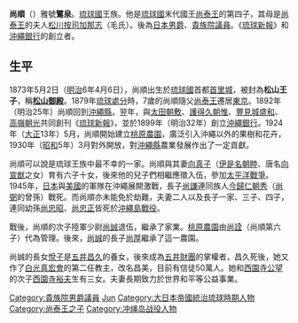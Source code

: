 {{東亞男性歷史人物
|名稱 =尚順
|身份 =[[琉球國|琉球]][[王子|王子]]、[[大日本帝國|日本]][[男爵|男爵]]
|國家 ={{flag|琉球國}} → {{flag|Empire of Japan}}
|屆數 =
|最高職務 =
|前任 = 
|繼任 = 
|畫像 =[[File:尚順.jpg|200px]]
|說明 =尚順
|姓 =
|名 =
|姓名 =尚順
|字 =
|名乘 =
|位階 =
|官職 ={{flagicon|Empire of Japan}}[[貴族院|貴族院]]議員
|封爵 ={{flagicon|琉球國}}松山王子 → {{flagicon|Empire of Japan}}男爵
|封號 =
|御稱號 ={{flagicon|琉球國}}松山御殿
|宮號1 =
|宮號2 =
|封地 =
|神號 =
|尊號 =
|族裔 = 
|旗籍 =
|府邸 =
|世系 = 
|初名 =
|乳名 =
|幼名 =
|兒名 =
|童名 =
|小字 =
|別名 =
|號 =鷺泉
|法號 =
|院號 =
|其他名號 =
|出生日期 ={{birth date|1873|5|2}}<br />（[[同治|同治]]十二年四月六日）
|出生地點 ={{flagicon|琉球國}}[[首里城|首里城]]
|婚年 =
|逝世年 ={{death date and age|1945|6|17|1873|5|2}}<br />（[[昭和|昭和]]二十年）
|逝世地 ={{flag|Empire of Japan}}[[沖繩縣|沖繩縣]][[首里城|首里城]]
|諡號 =
|墳墓 =
|父親 =[[尚泰王|尚泰王]]
|嫡母 =
|母親 =松川按司毛氏
|元配 =
|正室 =
|妻 =[[向真子|向真子]]
|繼室 =
|平妻 =
|側室 =
|元配之父 =
|元配之嫡母 =
|元配之母 =
|正室之父 =
|正室之嫡母 =
|正室之母 =
|妻之父 =[[伊是名朝睦|伊是名朝睦]]（唐名[[向宣猷|向宣猷]]）
|妻之嫡母 =
|妻之母 =
|繼室之父 =
|繼室之嫡母 =
|繼室之母 =
|平妻之父 =
|平妻之嫡母 =
|平妻之母 =
|兄弟 =
|姊妹 =
|嫡兄弟 =
|嫡姊妹 =
|庶兄弟 =
|庶姊妹 =
|同胞兄弟 =[[尚興|尚興]]<br />[[尚秀|尚秀]]
|同胞姊妹 =
|異母兄弟 =[[尚典|尚典]]<br />[[尚寅|尚寅]]<br />尚光<br />尚時
|異母姊妹 =
|異父兄弟 =
|異父姊妹 =
|繼兄弟 =
|繼姊妹 =
|子 =[[尚誠|尚誠]]、[[尚詮|尚詮]]等六子
|女 =共十人
|嫡子 =
|嫡女 =
|庶子 =
|庶女 =
|養子 =
|養女 =
|繼子 =
|繼女 =
|其他親屬 =
|出身 = 
|功名 = 
|經歷 =1897年創立琉球新報<br />1899年創立沖繩銀行<br />1924年建立桃原農園
|著作 =
|注釋 =
}}
'''尚順'''（{{bd|1873年|5月2日|1945年|6月17日|CatIdx=S尚}}）雅號'''鷺泉'''。[[琉球國|琉球國]]王族。他是[[琉球國|琉球國]]末代國王[[尚泰王|尚泰王]]的第四子，其母是[[尚泰王|尚泰王]]的夫人[[松川按司加那志|松川按司加那志]]（毛氏）。後為[[日本|日本]][[男爵|男爵]]、[[貴族院議員|貴族院議員]]。《[[琉球新報|琉球新報]]》和[[沖繩銀行|沖繩銀行]]的創立者。

==生平==
1873年5月2日（[[明治|明治]]6年4月6日），尚順出生於[[琉球國|琉球國]]首都[[首里城|首里城]]，被封為'''松山王子'''，稱'''[[松山御殿|松山御殿]]'''。1879年[[琉球處分|琉球處分]]時，7歲的尚順隨父[[尚泰王|尚泰王]]遷居[[東京|東京]]。1892年（明治25年）尚順回到[[沖繩縣|沖繩縣]]，翌年，與[[太田朝敷|太田朝敷]]、[[護得久朝惟|護得久朝惟]]、[[豐見城盛和|豐見城盛和]]、[[高嶺朝光|高嶺朝光]]共同創刊《[[琉球新報|琉球新報]]》，並於1899年（明治32年）創立[[沖繩銀行|沖繩銀行]]。1924年（[[大正|大正]]13年）5月，尚順開始建立[[桃原農園|桃原農園]]，廣泛引入沖繩以外的果樹和花卉，1930年（[[昭和|昭和]]5年）3月對外開放，對[[沖繩縣|沖繩縣]]農業發展作出了一定貢獻。

尚順可以說是琉球王族中最不幸的一家。尚順與其妻[[向真子|向真子]]（[[伊是名朝睦|伊是名朝睦]]、唐名[[向宣猷|向宣猷]]之女）育有六子十女，後來他的兒子們相繼應徵入伍，參加[[太平洋戰爭|太平洋戰爭]]。1945年，[[日本|日本]]與[[美國|美國]]的軍隊在沖繩展開激戰，長子[[尚謙|尚謙]]連同族人[[今歸仁朝秀|今歸仁朝秀]]（[[尚弼|尚弼]]的曾孫）戰死。而尚順亦未能免於劫難，夫妻二人以及長子一家、三子、四子，連同幼孫[[尚忠昭|尚忠昭]]、[[尚忠正|尚忠正]]皆死於[[沖繩島戰役|沖繩島戰役]]。

戰後，尚順的次子陸軍少尉[[尚誠|尚誠]]退伍，繼承了家業。[[桃原農園|桃原農園]]由[[尚詮|尚詮]]（尚順第六子）代為管理。後來，[[尚誠|尚誠]]的長子[[尚厚|尚厚]]繼承了這一農園。

尚誠的長女[[悅子|悅子]]是[[五井昌久|五井昌久]]的養女，後來成為[[五井財團|五井財團]]的掌權者，昌久死後，她又作了[[白光真宏會|白光真宏會]]的第二任教主，改名昌美，目前有信徒50萬人。她和[[西園寺公望|西園寺公望]]的次子[[西園寺裕夫|西園寺裕夫]]生有三女。夫妻長期致力於世界和平等公益事業。

{{Normdaten}}
{{DEFAULTSORT:Shō Jun}}
[[Category:貴族院男爵議員|Category:貴族院男爵議員]]
[[Category:琉球尚氏|Jun]]
[[Category:大日本帝國統治琉球時期人物|Category:大日本帝國統治琉球時期人物]]
[[Category:尚泰王之子|Category:尚泰王之子]]
[[Category:冲绳岛战役人物|Category:冲绳岛战役人物]]